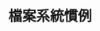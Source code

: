 ---
source-updated-at: 2025-05-16T04:52:11.000Z
translation-updated-at: 2025-05-25T20:51:23.608Z
title: 檔案系統慣例
description: Next.js 檔案系統慣例的 API 參考文件。
---